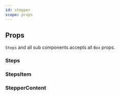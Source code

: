 ```yaml
---
id: stepper
scope: props
---
```


## Props

`Steps` and all sub components accepts all `Box` props.

### Steps

<PropsTable of="Steps" />

### StepsItem

<PropsTable of="StepsItem" />

### StepperContent

<PropsTable of="StepperContent" />
